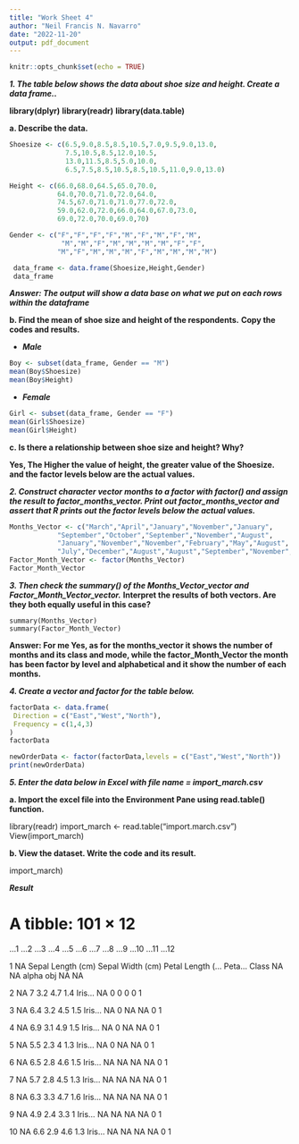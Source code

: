 ```yaml
---
title: "Work Sheet 4"
author: "Neil Francis N. Navarro"
date: "2022-11-20"
output: pdf_document
---
```


```r
knitr::opts_chunk$set(echo = TRUE)
```

***1. The table below shows the data about shoe size and height. Create a data frame..***

**library(dplyr)**
**library(readr)**
**library(data.table)**


**a. Describe the data.**

```r
Shoesize <- c(6.5,9.0,8.5,8.5,10.5,7.0,9.5,9.0,13.0,
              7.5,10.5,8.5,12.0,10.5,
              13.0,11.5,8.5,5.0,10.0,
              6.5,7.5,8.5,10.5,8.5,10.5,11.0,9.0,13.0)

Height <- c(66.0,68.0,64.5,65.0,70.0,
            64.0,70.0,71.0,72.0,64.0,
            74.5,67.0,71.0,71.0,77.0,72.0,
            59.0,62.0,72.0,66.0,64.0,67.0,73.0,
            69.0,72.0,70.0,69.0,70)

Gender <- c("F","F","F","F","M","F","M","F","M",
             "M","M","F","M","M","M","M","F","F",
            "M","F","M","M","M","F","M","M","M","M")

 data_frame <- data.frame(Shoesize,Height,Gender)
 data_frame
```
 
***Answer: The output will show a data base on what we put on each rows within the dataframe***
 
**b. Find the mean of shoe size and height of the respondents.**
**Copy the codes and results.**

+
***Male***

```r
Boy <- subset(data_frame, Gender == "M")
mean(Boy$Shoesize)
mean(Boy$Height)
```

+
***Female***

```r
Girl <- subset(data_frame, Gender == "F")
mean(Girl$Shoesize)
mean(Girl$Height)
```

**c. Is there a relationship between shoe size and height? Why?**

**Yes, The Higher the value of height, the greater value of the Shoesize.**
**and the factor levels below are the actual values.**

***2. Construct character vector months to a factor with factor() and assign the result to factor_months_vector. Print out factor_months_vector and assert that R prints out the factor levels below the actual values.***

```r
Months_Vector <- c("March","April","January","November","January",
            "September","October","September","November","August",
            "January","November","November","February","May","August",
            "July","December","August","August","September","November","February","April")
Factor_Month_Vector <- factor(Months_Vector)
Factor_Month_Vector
```

***3. Then check the summary() of the Months_Vector_vector and Factor_Month_Vector_vector.***
**Interpret the results of both vectors. Are they both equally useful in this case?**

```num3
summary(Months_Vector)
summary(Factor_Month_Vector)
```

**Answer: For me Yes, as for the months_vector it shows the number of months and its class and mode, while the factor_Month_Vector the month has been factor by level and alphabetical and it show the number of each months.**


***4. Create a vector and factor for the table below.***

```r
factorData <- data.frame(
 Direction = c("East","West","North"),
 Frequency = c(1,4,3)
)
factorData

newOrderData <- factor(factorData,levels = c("East","West","North"))
print(newOrderData)
```

***5. Enter the data below in Excel with file name = import_march.csv***

**a. Import the excel file into the Environment Pane using read.table() function.**


library(readr)
import_march <- read.table("import.march.csv")
View(import_march) 

**b. View the dataset. Write the code and its result.**

import_march)

***Result***

# A tibble: 101 × 12

   ...1  ...2              ...3             ...4            ...5  ...6  ...7   ...8 ...9  ...10 ...11 ...12
   
   
   <lgl> <chr>             <chr>            <chr>           <chr> <chr> <lgl> <dbl> <chr> <chr> <dbl> <dbl>
   
   
 1 NA    Sepal Length (cm) Sepal Width (cm) Petal Length (… Peta… Class NA       NA alpha obj      NA    NA
 
 2 NA    7                 3.2              4.7             1.4   Iris… NA        0 0     0         0     1
 
 3 NA    6.4               3.2              4.5             1.5   Iris… NA        0 NA    NA        0     1
 
 4 NA    6.9               3.1              4.9             1.5   Iris… NA        0 NA    NA        0     1
 
 5 NA    5.5               2.3              4               1.3   Iris… NA        0 NA    NA        0     1
 
 6 NA    6.5               2.8              4.6             1.5   Iris… NA       NA NA    NA        0     1
 
 7 NA    5.7               2.8              4.5             1.3   Iris… NA       NA NA    NA        0     1
 
 8 NA    6.3               3.3              4.7             1.6   Iris… NA       NA NA    NA        0     1
 
 9 NA    4.9               2.4              3.3             1     Iris… NA       NA NA    NA        0     1
 
10 NA    6.6               2.9              4.6             1.3   Iris… NA       NA NA    NA        0     1

